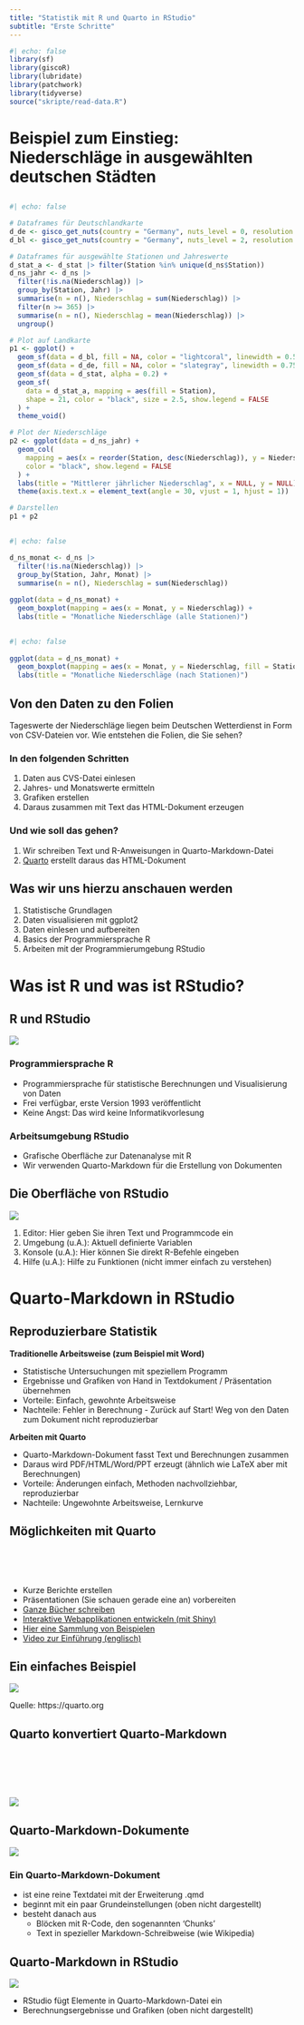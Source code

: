 ```yaml
---
title: "Statistik mit R und Quarto in RStudio"
subtitle: "Erste Schritte"
---
```



```r
#| echo: false
library(sf)
library(giscoR)
library(lubridate)
library(patchwork)
library(tidyverse)
source("skripte/read-data.R")
```


# Beispiel zum Einstieg: Niederschläge in ausgewählten deutschen Städten


## {}

```r
#| echo: false

# Dataframes für Deutschlandkarte
d_de <- gisco_get_nuts(country = "Germany", nuts_level = 0, resolution = 03)
d_bl <- gisco_get_nuts(country = "Germany", nuts_level = 2, resolution = 03)

# Dataframes für ausgewählte Stationen und Jahreswerte
d_stat_a <- d_stat |> filter(Station %in% unique(d_ns$Station))
d_ns_jahr <- d_ns |>
  filter(!is.na(Niederschlag)) |>
  group_by(Station, Jahr) |>
  summarise(n = n(), Niederschlag = sum(Niederschlag)) |>
  filter(n >= 365) |>
  summarise(n = n(), Niederschlag = mean(Niederschlag)) |>
  ungroup()

# Plot auf Landkarte
p1 <- ggplot() +
  geom_sf(data = d_bl, fill = NA, color = "lightcoral", linewidth = 0.5) +
  geom_sf(data = d_de, fill = NA, color = "slategray", linewidth = 0.75) +
  geom_sf(data = d_stat, alpha = 0.2) +
  geom_sf(
    data = d_stat_a, mapping = aes(fill = Station),
    shape = 21, color = "black", size = 2.5, show.legend = FALSE
  ) +
  theme_void()

# Plot der Niederschläge
p2 <- ggplot(data = d_ns_jahr) +
  geom_col(
    mapping = aes(x = reorder(Station, desc(Niederschlag)), y = Niederschlag, fill = Station),
    color = "black", show.legend = FALSE
  ) +
  labs(title = "Mittlerer jährlicher Niederschlag", x = NULL, y = NULL) +
  theme(axis.text.x = element_text(angle = 30, vjust = 1, hjust = 1))

# Darstellen
p1 + p2
```


## {}

```r
#| echo: false

d_ns_monat <- d_ns |>
  filter(!is.na(Niederschlag)) |>
  group_by(Station, Jahr, Monat) |>
  summarise(n = n(), Niederschlag = sum(Niederschlag))

ggplot(data = d_ns_monat) +
  geom_boxplot(mapping = aes(x = Monat, y = Niederschlag)) +
  labs(title = "Monatliche Niederschläge (alle Stationen)")
```


## {}

```r
#| echo: false
 
ggplot(data = d_ns_monat) +
  geom_boxplot(mapping = aes(x = Monat, y = Niederschlag, fill = Station)) +
  labs(title = "Monatliche Niederschläge (nach Stationen)")
```


## Von den Daten zu den Folien

Tageswerte der Niederschläge liegen beim Deutschen Wetterdienst in Form von CSV-Dateien vor. Wie entstehen die Folien, die Sie sehen?

### In den folgenden Schritten

1.  Daten aus CVS-Datei einlesen
2.  Jahres- und Monatswerte ermitteln
3.  Grafiken erstellen
4.  Daraus zusammen mit Text das HTML-Dokument erzeugen

### Und wie soll das gehen?

1.  Wir schreiben Text und R-Anweisungen in Quarto-Markdown-Datei
2.  [Quarto](https://quarto.org) erstellt daraus das HTML-Dokument


## Was wir uns hierzu anschauen werden

1.  Statistische Grundlagen
2.  Daten visualisieren mit ggplot2
3.  Daten einlesen und aufbereiten
4.  Basics der Programmiersprache R
5.  Arbeiten mit der Programmierumgebung RStudio


# Was ist R und was ist RStudio?


## R und RStudio

![](bilder/logos.svg)

### Programmiersprache R

-   Programmiersprache für statistische Berechnungen und Visualisierung von Daten
-   Frei verfügbar, erste Version 1993 veröffentlicht
-   Keine Angst: Das wird keine Informatikvorlesung

### Arbeitsumgebung RStudio

-   Grafische Oberfläche zur Datenanalyse mit R
-   Wir verwenden Quarto-Markdown für die Erstellung von Dokumenten


## Die Oberfläche von RStudio {.smaller}

![](bilder/rstudio.svg)

1.  Editor: Hier geben Sie ihren Text und Programmcode ein
2.  Umgebung (u.A.): Aktuell definierte Variablen
3.  Konsole (u.A.): Hier können Sie direkt R-Befehle eingeben
4.  Hilfe (u.A.): Hilfe zu Funktionen (nicht immer einfach zu verstehen)


# Quarto-Markdown in RStudio


## Reproduzierbare Statistik

**Traditionelle Arbeitsweise (zum Beispiel mit Word)**

-   Statistische Untersuchungen mit speziellem Programm
-   Ergebnisse und Grafiken von Hand in Textdokument / Präsentation übernehmen
-   Vorteile: Einfach, gewohnte Arbeitsweise
-   Nachteile: Fehler in Berechnung - Zurück auf Start! Weg von den Daten zum Dokument nicht reproduzierbar

**Arbeiten mit Quarto**

-   Quarto-Markdown-Dokument fasst Text und Berechnungen zusammen
-   Daraus wird PDF/HTML/Word/PPT erzeugt (ähnlich wie LaTeX aber mit Berechnungen)
-   Vorteile: Änderungen einfach, Methoden nachvollziehbar, reproduzierbar
-   Nachteile: Ungewohnte Arbeitsweise, Lernkurve


## Möglichkeiten mit Quarto

<br/> <br/> <br/>

-   Kurze Berichte erstellen
-   Präsentationen (Sie schauen gerade eine an) vorbereiten
-   [Ganze Bücher schreiben](https://r4ds.hadley.nz)
-   [Interaktive Webapplikationen entwickeln (mit Shiny)](https://shiny.rstudio.com/gallery/)
-   [Hier eine Sammlung von Beispielen](https://quarto.org/docs/gallery/)
-   [Video zur Einführung (englisch)](https://youtu.be/_f3latmOhew?si=bGnCJk9dwSYG6cLK)


## Ein einfaches Beispiel

![](bilder/quarto-hello-world.png)

Quelle: https://quarto.org


## Quarto konvertiert Quarto-Markdown

<br/> <br/> <br/> <br/>

![](bilder/qmd-how-it-works.png)


## Quarto-Markdown-Dokumente {.smaller}

![](bilder/quarto-markdown.svg)

### Ein Quarto-Markdown-Dokument

-   ist eine reine Textdatei mit der Erweiterung .qmd
-   beginnt mit ein paar Grundeinstellungen (oben nicht dargestellt)
-   besteht danach aus
    -   Blöcken mit R-Code, den sogenannten 'Chunks'
    -   Text in spezieller Markdown-Schreibweise (wie Wikipedia)


## Quarto-Markdown in RStudio

![](bilder/quarto-markdown-rstudio.svg)

- RStudio fügt Elemente in Quarto-Markdown-Datei ein
- Berechnungsergebnisse und Grafiken (oben nicht dargestellt)

